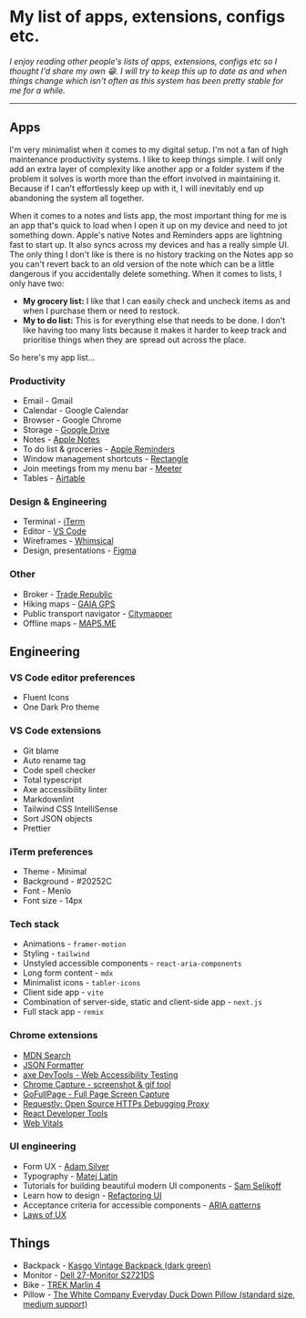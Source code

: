 
<Helmet>
  <title>Uses | Alizeh Khan</title>
</Helmet>

<Container>

# My list of apps, extensions, configs etc.

*I enjoy reading other people's lists of apps, extensions, configs etc so I thought I'd share my own 😁. I will try to keep this up to date as and when things change which isn't often as this system has been pretty stable for me for a while.*

---

## Apps

I'm very minimalist when it comes to my digital setup. I'm not a fan of high maintenance productivity systems. I like to keep things simple. I will only add an extra layer of complexity like another app or a folder system if the problem it solves is worth more than the effort involved in maintaining it. Because if I can't effortlessly keep up with it, I will inevitably end up abandoning the system all together.

When it comes to a notes and lists app, the most important thing for me is an app that's quick to load when I open it up on my device and need to jot something down. Apple's native Notes and Reminders apps are lightning fast to start up. It also syncs across my devices and has a really simple UI. The only thing I don't like is there is no history tracking on the Notes app so you can't revert back to an old version of the note which can be a little dangerous if you accidentally delete something. When it comes to lists, I only have two:

- **My grocery list:** I like that I can easily check and uncheck items as and when I purchase them or need to restock.
- **My to do list:** This is for everything else that needs to be done. I don't like having too many lists because it makes it harder to keep track and prioritise things when they are spread out across the place.

So here's my app list...

### Productivity

- Email - Gmail
- Calendar - Google Calendar
- Browser - Google Chrome
- Storage - [Google Drive](https://www.google.com/drive/download/)
- Notes - [Apple Notes](https://apps.apple.com/us/app/notes/id1110145109)
- To do list & groceries - [Apple Reminders](https://apps.apple.com/us/app/reminders/id1108187841)
- Window management shortcuts - [Rectangle](https://rectangleapp.com/)
- Join meetings from my menu bar - [Meeter](https://www.bardeen.ai/meeter-old)
- Tables - [Airtable](https://airtable.com)

### Design & Engineering

- Terminal - [iTerm](https://iterm2.com/)
- Editor - [VS Code](https://code.visualstudio.com/)
- Wireframes - [Whimsical](https://whimsical.com)
- Design, presentations - [Figma](https://figma.com)

### Other

- Broker - [Trade Republic](https://ref.trade.re/rswnvsr9)
- Hiking maps - [GAIA GPS](https://gaiagps.com/)
- Public transport navigator - [Citymapper](https://citymapper.com)
- Offline maps - [MAPS.ME](https://maps.me)

## Engineering

### VS Code editor preferences

- Fluent Icons
- One Dark Pro theme

### VS Code extensions

- Git blame
- Auto rename tag
- Code spell checker
- Total typescript
- Axe accessibility linter
- Markdownlint
- Tailwind CSS IntelliSense
- Sort JSON objects
- Prettier

### iTerm preferences

- Theme - Minimal
- Background - #20252C
- Font - Menlo
- Font size - 14px

### Tech stack

- Animations - `framer-motion`
- Styling - `tailwind`
- Unstyled accessible components - `react-aria-components`
- Long form content - `mdx`
- Minimalist icons - `tabler-icons`
- Client side app - `vite`
- Combination of server-side, static and client-side app - `next.js`
- Full stack app - `remix`

### Chrome extensions

- [MDN Search](https://chrome.google.com/webstore/detail/mdn-search/ffpifaemeofjmncjdbegmbpcdaemkeoc)
- [JSON Formatter](https://chrome.google.com/webstore/detail/json-formatter/bcjindcccaagfpapjjmafapmmgkkhgoa)
- [axe DevTools - Web Accessibility Testing](https://chrome.google.com/webstore/detail/axe-devtools-web-accessib/lhdoppojpmngadmnindnejefpokejbdd)
- [Chrome Capture - screenshot & gif tool](https://chrome.google.com/webstore/detail/chrome-capture-screenshot/ggaabchcecdbomdcnbahdfddfikjmphe)
- [GoFullPage - Full Page Screen Capture](https://chrome.google.com/webstore/detail/gofullpage-full-page-scre/fdpohaocaechififmbbbbbknoalclacl)
- [Requestly: Open Source HTTPs Debugging Proxy](https://chrome.google.com/webstore/detail/requestly-open-source-htt/mdnleldcmiljblolnjhpnblkcekpdkpa)
- [React Developer Tools](https://chrome.google.com/webstore/detail/react-developer-tools/fmkadmapgofadopljbjfkapdkoienihi)
- [Web Vitals](https://chrome.google.com/webstore/detail/web-vitals/ahfhijdlegdabablpippeagghigmibma)

### UI engineering

- Form UX - [Adam Silver](https://adamsilver.io)
- Typography - [Matej Latin](https://matejlatin.com)
- Tutorials for building beautiful modern UI components - [Sam Selikoff](https://buildui.com)
- Learn how to design - [Refactoring UI](https://www.refactoringui.com/)
- Acceptance criteria for accessible components - [ARIA patterns](https://www.w3.org/WAI/ARIA/apg/patterns)
- [Laws of UX](https://lawsofux.com)

## Things

- Backpack - [Kasgo Vintage Backpack (dark green)](https://www.amazon.de/-/en/Vintage-Backpack-Water-Repellent-Teenager-Charging/dp/B07YTN5K2N/)
- Monitor - [Dell 27-Monitor S2721DS](https://www.dell.com/de-de/shop/dell-27-monitor-s2721ds/apd/210-axkw/monitore-und-monitorzubeh%C3%B6r)
- Bike - [TREK Marlin 4](https://www.trekbikes.com/de/de_DE/bikes/mountainbikes/crosscountry-mountainbikes/marlin/marlin-4-gen-2/p/29759/)
- Pillow - [The White Company Everyday Duck Down Pillow (standard size, medium support)](https://www.thewhitecompany.com/row/Perfect-Everyday-Duck-Down-Pillows/p/everyday-down-pillow)

</Container>
